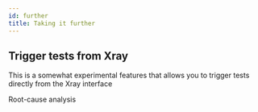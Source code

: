 ```yaml
---
id: further
title: Taking it further
---
```


## Trigger tests from Xray 

This is a somewhat experimental features that allows you to trigger tests directly from the Xray interface


<YouTubeEmbed embedId="V3Ia2dh-9EQ">Root-cause analysis</YouTubeEmbed>

